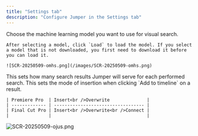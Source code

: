 ```yaml
---
title: "Settings tab"
description: "Configure Jumper in the Settings tab"
---
```


<Steps>
  <Step title="Visual model selection" icon="robot">
    Choose the machine learning model you want to use for visual search.

    After selecting a model, click `Load` to load the model. If you select a model that is not downloaded, you first need to download it before you can load it.

    ![SCR-20250509-omhs.png](/images/SCR-20250509-omhs.png)
  </Step>
  <Step title="Results per search" icon="grid-2">
    This sets how many search results Jumper will serve for each performed search.
  </Step>
  <Step title="Add to timeline behavior">
    This sets the mode of insertion when clicking `Add to timeline` on a result.

    | Premiere Pro  | Insert<br />Overwrite              |
    | ------------- | ---------------------------------- |
    | Final Cut Pro | Insert<br />Overwrite<br />Connect |
    |               |                                    |
  </Step>
  <Step title="Video track destination" icon="film">
    
  </Step>
  <Step title="Audio track destination" icon="waveform-lines">
    
  </Step>
  <Step title="Mark In/Out duration" icon="brackets-curly">
    
  </Step>
  <Step title="Shorten filename" icon="ellipsis">
    
  </Step>
  <Step title="Language" icon="language">
    
  </Step>
</Steps>

![SCR-20250509-ojus.png](/images/SCR-20250509-ojus.png)